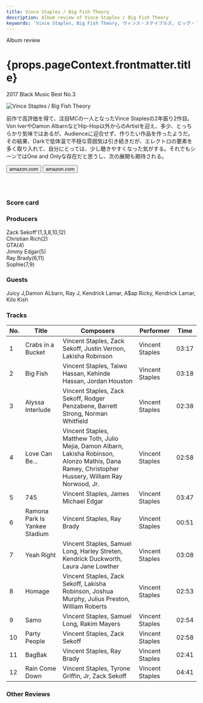 ```yaml
---
title: Vince Staples / Big Fish Theory
description: Album review of Vince Staples / Big Fish Theory
keywords: 'Vince Staples, Big Fish Theory, ヴィンス・ステイプルズ, ビッグ・フィッシュ。セオリー'
---
```





<p className="largeP">Album review</p>
<h1 className="h1--no--margin">{props.pageContext.frontmatter.title}</h1>
<p className="largeP"><Link to="/best50/2017/">2017 Black Music Best No.3</Link></p>

<Row  className="image-card-group">
	<Column colMd={"3"} colLg={"4"} noGutterMdLeft="">
       <ImageCard>

![Vince Staples / Big Fish Theory](../../images/cd/vincestaples3L.jpg) 

</ImageCard>
	</Column>
	<Column colMd={"4"} colLg={"8"} noGutterMdLeft="">
	<p>
	前作で高評価を得て、注目MCの一人となったVince Staplesの2年振り2作目。Von IverやDamon AlbarnなどHip-Hop以外からのArtistを迎え、多少、とっちらかり気味ではあるが、Audienceに迎合せず、作りたい作品を作ったようだ。その結果、Darkで低体温で不穏な雰囲気は引き続きだが、エレクトロの要素を多く取り入れて、自分にとっては、少し聴きやすくなった気がする。それでもシーンではOne and Onlyな存在だと思うし、次の展開も期待される。
	</p>
	<div>
	  <Button className="button-right-mergin"  href="https://amzn.to/3j4p06Q" kind="primary" size="small" renderIcon={ArrowUpRight24}>
      amazon.com
    </Button>
	  <Button className="button-right-mergin"  href="https://amzn.to/2ZstbBH" kind="secondary" size="small" renderIcon={ArrowUpRight24}>
      amazon.com
    </Button>
	</div>
	<a href="https://geo.music.apple.com/jp/album/big-fish-theory/1440887126?mt=1&app=music&ls=1&at=11lcug" style="display:inline-block;overflow:hidden;background:url(https://linkmaker.itunes.apple.com/ja-jp/lockup.svg?releaseDate=2017-06-23T00:00:00Z&kind=album&bubble=apple_music&style=mono-black) no-repeat;width:180px;height:45px;"></a>
	</Column>
</Row>
<Row >
	<Column colMd={"4"} colLg={"4"} noGutterMdLeft="">
		<div>
    	<h3>Score card</h3>
			<SliderJS1 value="1" />
    	<SliderJS2 value="1" />
			<SliderJS3 value="2" />
    	<SliderJS4 value="8" />
		</div>
	</Column>
	<Column colMd={"8"} colLg={"8"} noGutterMdLeft="">
<div>
<h3>Producers</h3>
<p>
Zack Sekoff'(1,3,8,10,12)
<br/>Christian Rich(2)
<br/>GTA(4)
<br/>Jimmy Edgar(5)
<br/>Ray Brady(6,11)
<br/>Sophie(7,9)
</p>
<h3>Guests</h3>
<p>
Juicy J,Damon ALbarn, Ray J, Kendrick Lamar, A$ap Ricky, Kendrick Lamar, Kilo Kish
</p>
</div>
</Column>
</Row>

<h3>Tracks</h3>

| No. |	 Title                        |	 Composers                                                                                                                                           |	 Performer     | Time  |
| --- |	----------------------------- | ---------------------------------------------------------------------------------------------------------------------------------------------------- | --------------- | ----- |
| 1	  |	Crabs in a Bucket             | Vincent Staples, Zack Sekoff, Justin Vernon, Lakisha Robinson                                                                                        | Vincent Staples | 03:17 |
| 2	  |	Big Fish                      | Vincent Staples, Taiwo Hassan, Kehinde Hassan, Jordan Houston                                                                                        | Vincent Staples | 03:18 |
| 3	  |	Alyssa Interlude              | Vincent Staples, Zack Sekoff, Rodger Penzabene, Barrett Strong, Norman Whitfield                                                                     | Vincent Staples | 02:38 |
| 4	  |	Love Can Be...                | Vincent Staples, Matthew Toth, Julio Mejia, Damon Albarn, Lakisha Robinson, Alonzo Mathis, Dana Ramey, Christopher Hussery, William Ray Norwood, Jr. | Vincent Staples | 02:58 |
| 5	  |	745                           | Vincent Staples, James Michael Edgar                                                                                                                 | Vincent Staples | 03:47 |
| 6	  |	Ramona Park Is Yankee Stadium | Vincent Staples, Ray Brady                                                                                                                           | Vincent Staples | 00:51 |
| 7	  |	Yeah Right                    | Vincent Staples, Samuel Long, Harley Streten, Kendrick Duckworth, Laura Jane Lowther                                                                 | Vincent Staples | 03:08 |
| 8	  |	Homage                        | Vincent Staples, Zack Sekoff, Lakisha Robinson, Joshua Murphy, Julius Preston, William Roberts                                                       | Vincent Staples | 02:53 |
| 9	  |	Samo                          | Vincent Staples, Samuel Long, Rakim Mayers                                                                                                           | Vincent Staples | 02:54 |
| 10  |	Party People                  | Vincent Staples, Zack Sekoff                                                                                                                         | Vincent Staples | 02:58 |
| 11  |	BagBak                        | Vincent Staples, Ray Brady                                                                                                                           | Vincent Staples | 02:41 |
| 12  |	Rain Come Down                | Vincent Staples, Tyrone Griffin, Jr, Zack Sekoff                                                                                                     | Vincent Staples | 04:41 |

<h3>Other Reviews</h3>

<Row>
<Column colMd={3} colLg={3} noGutterMdLeft>
<Review1 />
</Column>
</Row>